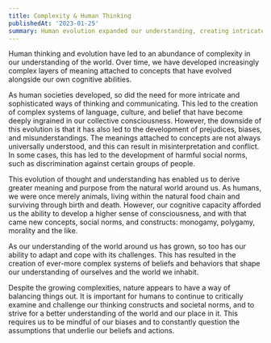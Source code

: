```yaml
---
title: Complexity & Human Thinking
publishedAt: '2023-01-25'
summary: Human evolution expanded our understanding, creating intricate social systems but fostering biases. As our consciousness developed, so did complex norms, shaping our perceptions of the world.
---
```


Human thinking and evolution have led to an abundance of complexity in our understanding of the world. Over time, we have developed increasingly complex layers of meaning attached to concepts that have evolved alongside our own cognitive abilities.

As human societies developed, so did the need for more intricate and sophisticated ways of thinking and communicating. This led to the creation of complex systems of language, culture, and belief that have become deeply ingrained in our collective consciousness. However, the downside of this evolution is that it has also led to the development of prejudices, biases, and misunderstandings. The meanings attached to concepts are not always universally understood, and this can result in misinterpretation and conflict. In some cases, this has led to the development of harmful social norms, such as discrimination against certain groups of people.

This evolution of thought and understanding has enabled us to derive greater meaning and purpose from the natural world around us. As humans, we were once merely animals, living within the natural food chain and surviving through birth and death. However, our cognitive capacity afforded us the ability to develop a higher sense of consciousness, and with that came new concepts, social norms, and constructs: monogamy, polygamy, morality and the like.

As our understanding of the world around us has grown, so too has our ability to adapt and cope with its challenges. This has resulted in the creation of ever-more complex systems of beliefs and behaviors that shape our understanding of ourselves and the world we inhabit.

Despite the growing complexities, nature appears to have a way of balancing things out. It is important for humans to continue to critically examine and challenge our thinking constructs and societal norms, and to strive for a better understanding of the world and our place in it. This requires us to be mindful of our biases and to constantly question the assumptions that underlie our beliefs and actions.
